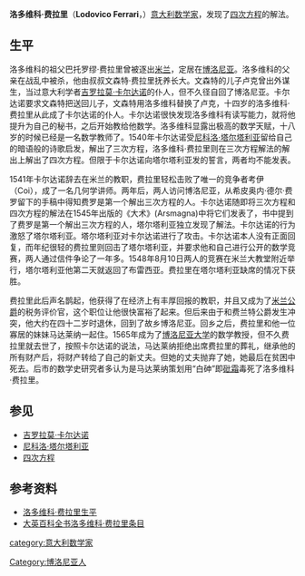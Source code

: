 '''洛多维科·费拉里'''（'''Lodovico Ferrari'''，{{bd|1522年|2月2日|1565年|10月5日}}）[[意大利|意大利]][[数学家|数学家]]，发现了[[四次方程|四次方程]]的解法。
==生平==
洛多维科的祖父巴托罗缪·费拉里曾被逐出[[米兰|米兰]]，定居在[[博洛尼亚|博洛尼亚]]。洛多维科的父亲在战乱中被杀，他由叔叔文森特·费拉里抚养长大。文森特的儿子卢克曾出外谋生，当过意大利学者[[吉罗拉莫·卡尔达诺|吉罗拉莫·卡尔达诺]]的仆人，但不久径自回了博洛尼亚。卡尔达诺要求文森特把送回儿子，文森特用洛多维科替换了卢克，十四岁的洛多维科·费拉里从此成了卡尔达诺的仆人。卡尔达诺很快发现洛多维科有读写能力，就将他提升为自己的秘书，之后开始教给他数学。洛多维科显露出极高的数学天赋，十八岁的时候已经是一名数学教师了。1540年卡尔达诺受[[尼科洛·塔尔塔利亚|尼科洛·塔尔塔利亚]]留给自己的暗语般的诗歌启发，解出了三次方程，洛多维科·费拉里则在三次方程解法的解出上解出了四次方程。但限于卡尔达诺向塔尔塔利亚发的誓言，两者均不能发表。

1541年卡尔达诺辞去在米兰的教职，费拉里轻松击败了唯一的竞争者考伊（Coi），成了一名几何学讲师。两年后，两人访问博洛尼亚，从希皮奥内·德尔·费罗留下的手稿中得知费罗是第一个解出三次方程的人。卡尔达诺随即将三次方程和四次方程的解法在1545年出版的《大术》(Arsmagna)中将它们发表了，书中提到了费罗是第一个解出三次方程的人，塔尔塔利亚独立发现了解法。卡尔达诺的行为激怒了塔尔塔利亚。塔尔塔利亚对卡尔达诺进行了攻击。卡尔达诺本人没有正面回复，而年纪很轻的费拉里则回击了塔尔塔利亚，并要求他和自己进行公开的数学竞赛，两人通过信件争论了一年多。1548年8月10日两人的竞赛在米兰大教堂附近举行，塔尔塔利亚他第二天就返回了布雷西亚。费拉里在塔尔塔利亚缺席的情况下获胜。

费拉里此后声名鹊起，他获得了在经济上有丰厚回报的教职，并且又成为了[[米兰公爵|米兰公爵]]的税务评价官，这个职位让他很快富裕了起来。但后来由于和费兰特公爵发生冲突，他大约在四十二岁时退休，回到了故乡博洛尼亚。回乡之后，费拉里和他一位寡居的妹妹马达莱纳一起住。1565年成为了[[博洛尼亚大学|博洛尼亚大学]]的数学教授，但不久费拉里就去世了，按照卡尔达诺的说法，马达莱纳拒绝出席费拉里的葬礼，继承他的所有财产后，将财产转给了自己的新丈夫。但她的丈夫抛弃了她，她最后在贫困中死去。后市的数学史研究者多认为是马达莱纳策划用“白砷”即[[砒霜|砒霜]]毒死了洛多维科·费拉里。

==参见==
*[[吉罗拉莫·卡尔达诺|吉罗拉莫·卡尔达诺]]
*[[尼科洛·塔尔塔利亚|尼科洛·塔尔塔利亚]]
*[[四次方程|四次方程]]

==参考资料==
*[http://www-history.mcs.st-andrews.ac.uk/Biographies/Ferrari.html 洛多维科·费拉里生平] {{Wayback|url=http://www-history.mcs.st-andrews.ac.uk/Biographies/Ferrari.html |date=20190923210410 }}
*[http://www.britannica.com/EBchecked/topic/204956/Lodovico-Ferrari 大英百科全书洛多维科·费拉里条目] {{Wayback|url=http://www.britannica.com/EBchecked/topic/204956/Lodovico-Ferrari |date=20110518045220 }}

{{Authority control}}

[[category:意大利数学家|category:意大利数学家]]
[[Category:博洛尼亚人|Category:博洛尼亚人]]